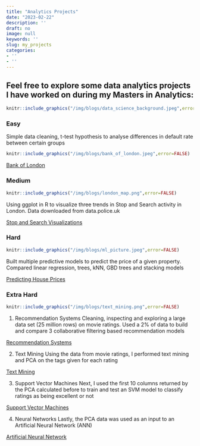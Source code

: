 ```yaml
---
title: "Analytics Projects"
date: "2023-02-22"
description: ''
draft: no
image: null
keywords: ''
slug: my_projects
categories:
- ''
- ''
---
```


## Feel free to explore some data analytics projects I have worked on during my Masters in Analytics:

```r
knitr::include_graphics("/img/blogs/data_science_background.jpeg",error=FALSE)
```

### Easy

Simple data cleaning, t-test hypothesis to analyse differences in default rate between certain groups

```r
knitr::include_graphics("/img/blogs/bank_of_london.jpeg",error=FALSE)
```

[Bank of London](https://www.dropbox.com/s/0yjk432zcdan1te/Bank_of_London.html?raw=0)

### Medium 

```r
knitr::include_graphics("/img/blogs/london_map.png",error=FALSE)
```

Using ggplot in R to visualize three trends in Stop and Search activity in London. Data downloaded from data.police.uk

[Stop and Search Visualizations](https://www.dropbox.com/s/xudxu55wo021bzq/problem_set_2_wybe.html?raw=0)

### Hard

```r
knitr::include_graphics("/img/blogs/ml_picture.jpeg",error=FALSE)
```

Built multiple predictive models to predict the price of a given property. Compared linear regression, trees, kNN, GBD trees and stacking models

[Predicting House Prices](https://www.dropbox.com/s/3tw6k6976sldp7z/Harms_Wybe_London_house_prices_individual_workshop.html?raw=0)

### Extra Hard

```r
knitr::include_graphics("/img/blogs/text_mining.png",error=FALSE)
```

1. Recommendation Systems
Cleaning, inspecting and exploring a large data set (25 million rows) on movie ratings. Used a 2% of data to build and compare 3 collaborative filtering based recommendation models

[Recommendation Systems](https://www.dropbox.com/s/cxgsurq8uhwzucl/wybe_part1.html?raw=0)

2. Text Mining
Using the data from movie ratings, I performed text mining and PCA on the tags given for each rating 

[Text Mining](https://www.dropbox.com/s/0hw85sxcivsoegk/part2_wybe--1-.html?raw=0)

3. Support Vector Machines
Next, I used the first 10 columns returned by the PCA calculated before to train and test an SVM model to classify ratings as being excellent or not

[Support Vector Machines](https://www.dropbox.com/s/5uwfdr8iz67pw0u/part3_A_wybe.html?raw=0)

4. Neural Networks
Lastly, the PCA data was used as an input to an Artificial Neural Network (ANN)

[Artificial Neural Network](https://www.dropbox.com/s/b82egekmxmmxafw/part3_B.html?raw=0)



